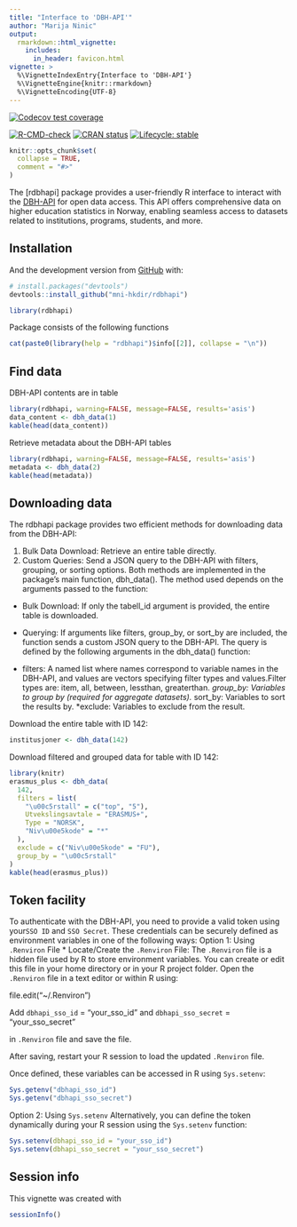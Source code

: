 ```yaml
---
title: "Interface to 'DBH-API'"
author: "Marija Ninic"
output:
  rmarkdown::html_vignette:
    includes:
      in_header: favicon.html
vignette: >
  %\VignetteIndexEntry{Interface to 'DBH-API'}
  %\VignetteEngine{knitr::rmarkdown}
  %\VignetteEncoding{UTF-8}
---
```


[![Codecov test coverage](https://codecov.io/gh/mni-hkdir/rdbhapi/branch/master/graph/badge.svg)](https://codecov.io/gh/mni-hkdir/rdbhapi?branch=master)

[![R-CMD-check](https://github.com/mni-hkdir/rdbhapi/workflows/R-CMD-check/badge.svg)](https://github.com/mni-hkdir/rdbhapi/actions)
[![CRAN status](https://www.r-pkg.org/badges/version/rdbhapi)](https://CRAN.R-project.org/package=rdbhapi)
[![Lifecycle: stable](https://img.shields.io/badge/lifecycle-stable-brightgreen.svg)](https://lifecycle.r-lib.org/articles/stages.html#stable)





```r
knitr::opts_chunk$set(
  collapse = TRUE,
  comment = "#>"
)

```


The [rdbhapi] package provides a user-friendly R interface to interact with 
    the [DBH-API](https://dbh.hkdir.no/dbhapiklient/) for open data access. 
    This API offers comprehensive data on higher education statistics in Norway, 
    enabling seamless access to datasets related to institutions, programs, 
    students, and more. 


## Installation



And the development version from [GitHub](https://github.com/) with:

``` r
# install.packages("devtools")
devtools::install_github("mni-hkdir/rdbhapi")
```
```r
library(rdbhapi)
```
Package consists of the following functions

```r
cat(paste0(library(help = "rdbhapi")$info[[2]], collapse = "\n"))
```

## Find data

DBH-API contents are in table 

```r
library(rdbhapi, warning=FALSE, message=FALSE, results='asis')
data_content <- dbh_data(1)
kable(head(data_content))
```

Retrieve metadata about the DBH-API tables


```r
library(rdbhapi, warning=FALSE, message=FALSE, results='asis')
metadata <- dbh_data(2)
kable(head(metadata))
```

## Downloading data

The rdbhapi package provides two efficient methods for downloading data from the DBH-API:

1. Bulk Data Download: Retrieve an entire table directly.
2. Custom Queries: Send a JSON query to the DBH-API with filters, grouping, or sorting options.
Both methods are implemented in the package's main function, dbh_data(). The method used depends on the arguments passed to the function:

* Bulk Download: If only the tabell_id argument is provided, the entire table is downloaded.
* Querying: If arguments like filters, group_by, or sort_by are included, the function sends a custom JSON query to the DBH-API.  The query is defined by the following arguments in the dbh_data() function:

* filters: A named list where names correspond to variable names in the DBH-API, and values are vectors      specifying filter types and values.Filter types are: item, all, between, lessthan, greaterthan. 
*group_by: Variables to group by (required for aggregate datasets).
*sort_by: Variables to sort the results by.
*exclude: Variables to exclude from the result.

Download the entire table with ID 142:

```r
institusjoner <- dbh_data(142)
```


Download filtered and grouped data for table with ID 142:

```r
library(knitr)
erasmus_plus <- dbh_data(
  142,
  filters = list(
    "\u00c5rstall" = c("top", "5"),
    Utvekslingsavtale = "ERASMUS+",
    Type = "NORSK",
    "Niv\u00e5kode" = "*"
  ),
  exclude = c("Niv\u00e5kode" = "FU"),
  group_by = "\u00c5rstall"
)
kable(head(erasmus_plus))

```



## Token facility 
To authenticate with the DBH-API, you need to provide a valid token using your` SSO ID` and `SSO Secret`. These credentials can be securely defined as environment variables in one of the following ways:
Option 1: Using `.Renviron` File
* Locate/Create the `.Renviron` File:
The `.Renviron` file is a hidden file used by R to store environment variables.
You can create or edit this file in your home directory or in your R project folder.
Open the `.Renviron` file in a text editor or within R using:

file.edit("~/.Renviron")

Add  `dbhapi_sso_id` = "your_sso_id" and `dbhapi_sso_secret` = "your_sso_secret"

 in `.Renviron` file and save the file. 

After saving, restart your R session to load the updated `.Renviron` file.

Once defined, these variables can be accessed in R using `Sys.setenv`:

```r
Sys.getenv("dbhapi_sso_id")
Sys.getenv("dbhapi_sso_secret")
```
Option 2: Using `Sys.setenv`
Alternatively, you can define the token dynamically during your R session using the `Sys.setenv` function:

```r
Sys.setenv(dbhapi_sso_id = "your_sso_id")
Sys.setenv(dbhapi_sso_secret = "your_sso_secret")

```
## Session info
This vignette was created with

```r
sessionInfo()
```
 
